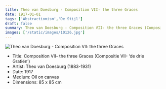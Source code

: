 ```yaml
---
title: Theo van Doesburg - Composition VII- the three Graces
date: 1917-01-01
tags: ['Abstractionism','De Stijl']
draft: false
summary: Theo van Doesburg - Composition VII- the three Graces (Compositie VII- ‘de drie Gratiën’)
images: ['/static/images/10126.jpg']
---
```


![Theo van Doesburg - Composition VII: the three Graces](/static/images/10126.jpg)

* Title: Composition VII- the three Graces (Compositie VII- ‘de drie Gratiën’)
* Artist: Theo van Doesburg (1883-1931)
* Date: 1917
* Medium: Oil on canvas
* Dimensions: 85 x 85 cm


